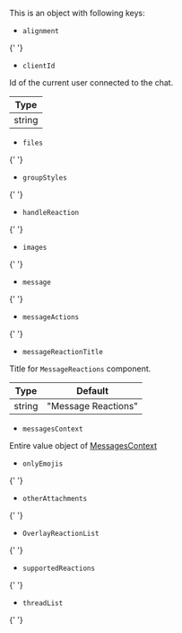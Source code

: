 

This is an object with following keys:

- `alignment`

{' '}

<Alignment />

- `clientId`

Id of the current user connected to the chat.

| Type   |
| ------ |
| string |

- `files`

{' '}

<Files />

- `groupStyles`

{' '}

<GroupStyles />

- `handleReaction`

{' '}

<HandleReaction />

- `images`

{' '}

<Images />

- `message`

{' '}

<MessageProp />

- `messageActions`

{' '}

<MessageActions />

- `messageReactionTitle`

Title for `MessageReactions` component.

| Type   | Default             |
| ------ | ------------------- |
| string | "Message Reactions" |

- `messagesContext`

Entire value object of [MessagesContext](../../../contexts/messages_context.mdx#value)

- `onlyEmojis`

{' '}

<OnlyEmojis />

- `otherAttachments`

{' '}

<OtherAttachments />

- `OverlayReactionList`

{' '}

<OverlayReactionList />

- `supportedReactions`

{' '}

<SupportedReactions />

- `threadList`

{' '}

<ThreadList />
